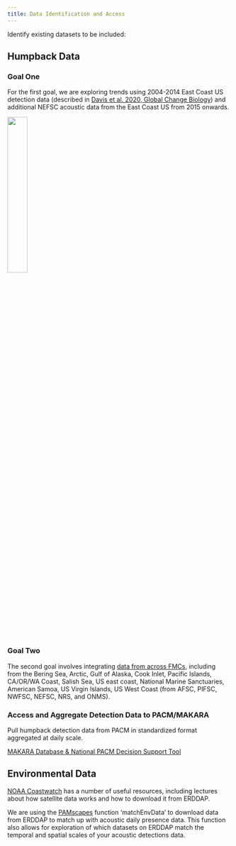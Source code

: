 ```yaml
---
title: Data Identification and Access
---
```


Identify existing datasets to be included:

## Humpback Data

### Goal One

For the first goal, we are exploring trends using 2004-2014 East Coast US detection data (described in [Davis et al. 2020, Global Change Biology](https://onlinelibrary.wiley.com/doi/full/10.1111/gcb.15191)) and additional NEFSC acoustic data from the East Coast US from 2015 onwards.

![](https://onlinelibrary.wiley.com/cms/asset/4fcead0b-4e88-4ce2-9c94-482ad8c976e2/gcb15191-fig-0001-m.jpg){width="30%"}

### Goal Two

The second goal involves integrating [data from across FMCs](https://docs.google.com/spreadsheets/u/0/d/128jZhAl3YAP3QF2Ww7e04CSRxMch5IIFebsX2NqFFpU/edit), including from the Bering Sea, Arctic, Gulf of Alaska, Cook Inlet, Pacific Islands, CA/OR/WA Coast, Salish Sea, US east coast, National Marine Sanctuaries, American Samoa, US Virgin Islands, US West Coast (from AFSC, PIFSC, NWFSC, NEFSC, NRS, and ONMS).

### Access and Aggregate Detection Data to PACM/MAKARA

Pull humpback detection data from PACM in standardized format aggregated at daily scale.

[MAKARA Database & National PACM Decision Support Tool](https://nmfs-ost.github.io/PAM_National_Network/content/SI%20coord/PAM_priority_projects/PAM-Cloud-PACM.html)

## Environmental Data

[NOAA Coastwatch](https://coastwatch.noaa.gov/cwn/index.html) has a number of useful resources, including lectures about how satellite data works and how to download it from ERDDAP.

We are using the [PAMscapes](https://github.com/TaikiSan21/PAMscapes) function ‘matchEnvData’ to download data from ERDDAP to match up with acoustic daily presence data. This function also allows for exploration of which datasets on ERDDAP match the temporal and spatial scales of your acoustic detections data. 
